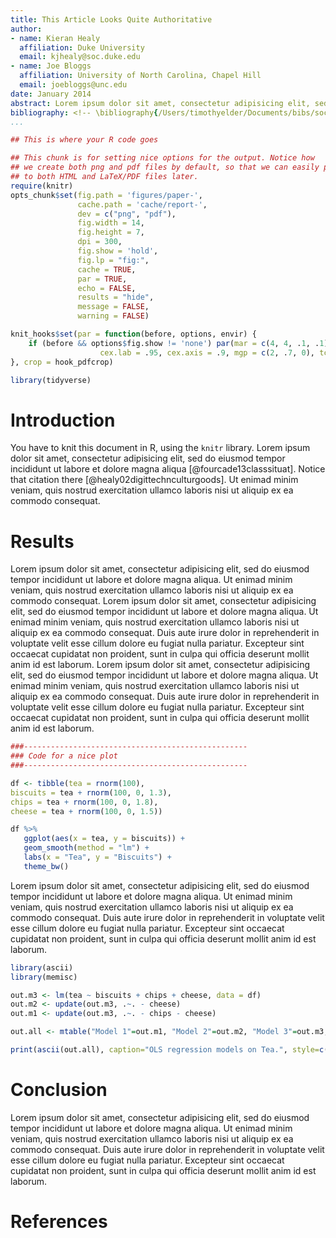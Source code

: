 ```yaml
---
title: This Article Looks Quite Authoritative
author:
- name: Kieran Healy
  affiliation: Duke University
  email: kjhealy@soc.duke.edu
- name: Joe Bloggs
  affiliation: University of North Carolina, Chapel Hill
  email: joebloggs@unc.edu
date: January 2014
abstract: Lorem ipsum dolor sit amet, consectetur adipisicing elit, sed do eiusmod tempor incididunt ut labore et dolore magna aliqua. Ut enimad minim veniam, quis nostrud exercitation ullamco laboris nisi ut aliquip ex ea commodo consequat. Duis aute irure dolor in reprehenderit in voluptate velit esse cillum dolore eu fugiat nulla pariatur. Excepteur sint occaecat cupidatat non proident, sunt in culpa qui officia deserunt mollit anim id est laborum.
bibliography: <!-- \bibliography{/Users/timothyelder/Documents/bibs/socbib-pandoc.bib} This is a hack for Emacs users so that RefTeX knows where your bibfile is, and you can use RefTeX citation completion in your .md files. -->
...
```




```r
## This is where your R code goes
```

```r
## This chunk is for setting nice options for the output. Notice how
## we create both png and pdf files by default, so that we can easily process
## to both HTML and LaTeX/PDF files later.
require(knitr)
opts_chunk$set(fig.path = 'figures/paper-',
               cache.path = 'cache/report-',
               dev = c("png", "pdf"),
               fig.width = 14,
               fig.height = 7,
               dpi = 300,
               fig.show = 'hold',
               fig.lp = "fig:",
               cache = TRUE,
               par = TRUE,
               echo = FALSE,
               results = "hide",
               message = FALSE,
               warning = FALSE)

knit_hooks$set(par = function(before, options, envir) {
    if (before && options$fig.show != 'none') par(mar = c(4, 4, .1, .1),
                    cex.lab = .95, cex.axis = .9, mgp = c(2, .7, 0), tcl = -.3)
}, crop = hook_pdfcrop)

library(tidyverse)

```

# Introduction
You have to knit this document in R, using the `knitr` library. Lorem ipsum dolor sit amet, consectetur adipisicing elit, sed do eiusmod tempor incididunt ut labore et dolore magna aliqua [@fourcade13classsituat]. Notice that citation there [@healy02digittechnculturgoods]. Ut enimad minim veniam, quis nostrud exercitation ullamco laboris nisi ut aliquip ex ea commodo consequat. 

# Results
Lorem ipsum dolor sit amet, consectetur adipisicing elit, sed do eiusmod tempor incididunt ut labore et dolore magna aliqua. Ut enimad minim veniam, quis nostrud exercitation ullamco laboris nisi ut aliquip ex ea commodo consequat. Lorem ipsum dolor sit amet, consectetur adipisicing elit, sed do eiusmod tempor incididunt ut labore et dolore magna aliqua. Ut enimad minim veniam, quis nostrud exercitation ullamco laboris nisi ut aliquip ex ea commodo consequat. Duis aute irure dolor in reprehenderit in voluptate velit esse cillum dolore eu fugiat nulla pariatur. Excepteur sint occaecat cupidatat non proident, sunt in culpa qui officia deserunt mollit anim id est laborum. Lorem ipsum dolor sit amet, consectetur adipisicing elit, sed do eiusmod tempor incididunt ut labore et dolore magna aliqua. Ut enimad minim veniam, quis nostrud exercitation ullamco laboris nisi ut aliquip ex ea commodo consequat. Duis aute irure dolor in reprehenderit in voluptate velit esse cillum dolore eu fugiat nulla pariatur. Excepteur sint occaecat cupidatat non proident, sunt in culpa qui officia deserunt mollit anim id est laborum.

```r

###--------------------------------------------------
### Code for a nice plot
###--------------------------------------------------

df <- tibble(tea = rnorm(100),
biscuits = tea + rnorm(100, 0, 1.3),
chips = tea + rnorm(100, 0, 1.8),
cheese = tea + rnorm(100, 0, 1.5))

df %>%
   ggplot(aes(x = tea, y = biscuits)) +
   geom_smooth(method = "lm") +
   labs(x = "Tea", y = "Biscuits") +
   theme_bw()
```

Lorem ipsum dolor sit amet, consectetur adipisicing elit, sed do eiusmod tempor incididunt ut labore et dolore magna aliqua. Ut enimad minim veniam, quis nostrud exercitation ullamco laboris nisi ut aliquip ex ea commodo consequat. Duis aute irure dolor in reprehenderit in voluptate velit esse cillum dolore eu fugiat nulla pariatur. Excepteur sint occaecat cupidatat non proident, sunt in culpa qui officia deserunt mollit anim id est laborum.

```r

library(ascii)
library(memisc)

out.m3 <- lm(tea ~ biscuits + chips + cheese, data = df)
out.m2 <- update(out.m3, .~. - cheese)
out.m1 <- update(out.m3, .~. - chips - cheese)

out.all <- mtable("Model 1"=out.m1, "Model 2"=out.m2, "Model 3"=out.m3, summary.stats=c("Deviance", "N"))

print(ascii(out.all), caption="OLS regression models on Tea.", style=c("d", "d", "d"), type="pandoc")

```

# Conclusion
Lorem ipsum dolor sit amet, consectetur adipisicing elit, sed do eiusmod tempor incididunt ut labore et dolore magna aliqua. Ut enimad minim veniam, quis nostrud exercitation ullamco laboris nisi ut aliquip ex ea commodo consequat. Duis aute irure dolor in reprehenderit in voluptate velit esse cillum dolore eu fugiat nulla pariatur. Excepteur sint occaecat cupidatat non proident, sunt in culpa qui officia deserunt mollit anim id est laborum.

# References
\setlength{\parindent}{-0.2in}
\setlength{\leftskip}{0.2in}
\setlength{\parskip}{8pt}
\vspace*{-0.2in}
\noindent
